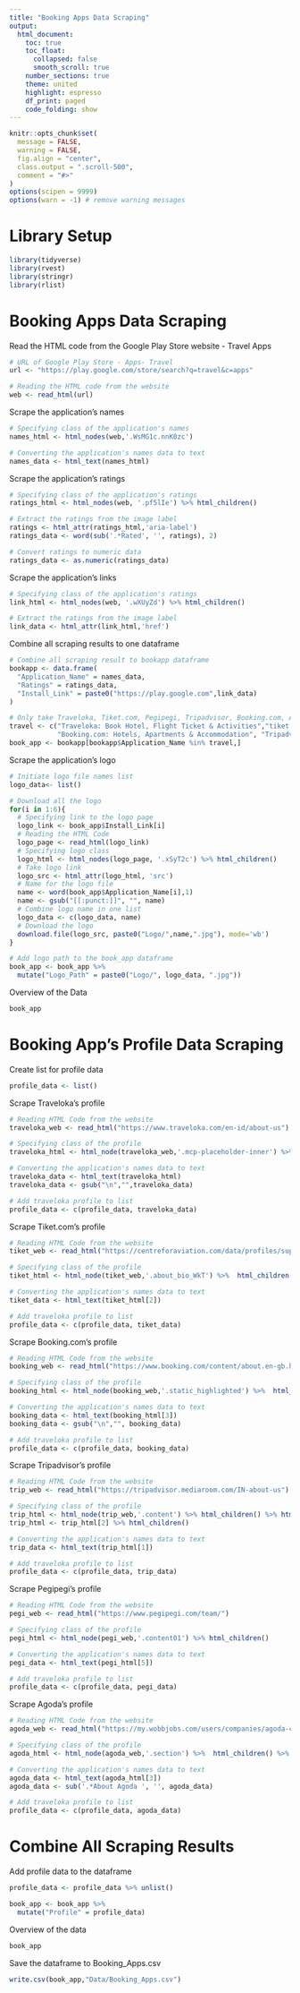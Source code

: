 ```yaml
---
title: "Booking Apps Data Scraping"
output: 
  html_document:
    toc: true
    toc_float: 
      collapsed: false
      smooth_scroll: true
    number_sections: true
    theme: united
    highlight: espresso
    df_print: paged
    code_folding: show
---
```


```r
knitr::opts_chunk$set(
  message = FALSE,
  warning = FALSE,
  fig.align = "center",
  class.output = ".scroll-500",
  comment = "#>"
)
options(scipen = 9999)
options(warn = -1) # remove warning messages
```

# __Library Setup__

```r
library(tidyverse)
library(rvest)
library(stringr)
library(rlist)
```

# __Booking Apps Data Scraping__

Read the HTML code from the Google Play Store website - Travel Apps

```r
# URL of Google Play Store - Apps- Travel
url <- "https://play.google.com/store/search?q=travel&c=apps"

# Reading the HTML code from the website
web <- read_html(url)
```

Scrape the application's names

```r
# Specifying class of the application's names
names_html <- html_nodes(web,'.WsMG1c.nnK0zc')

# Converting the application's names data to text
names_data <- html_text(names_html)
```

Scrape the application's ratings

```r
# Specifying class of the application's ratings
ratings_html <- html_nodes(web, '.pf5lIe') %>% html_children() 

# Extract the ratings from the image label
ratings <- html_attr(ratings_html,'aria-label')
ratings_data <- word(sub('.*Rated', '', ratings), 2)

# Convert ratings to numeric data
ratings_data <- as.numeric(ratings_data)
```

Scrape the application's links

```r
# Specifying class of the application's ratings
link_html <- html_nodes(web, '.wXUyZd') %>% html_children() 

# Extract the ratings from the image label
link_data <- html_attr(link_html,'href')
```

Combine all scraping results to one dataframe

```r
# Combine all scraping result to bookapp dataframe
bookapp <- data.frame(
  "Application_Name" = names_data,
  "Ratings" = ratings_data,
  "Install_Link" = paste0("https://play.google.com",link_data)
)

# Only take Traveloka, Tiket.com, Pegipegi, Tripadvisor, Booking.com, Agoda data
travel <- c("Traveloka: Book Hotel, Flight Ticket & Activities","tiket.com - Hotels, Flights, To Dos",
            "Booking.com: Hotels, Apartments & Accommodation", "Tripadvisor Hotel, Flight & Restaurant Bookings", "Pegipegi - Buy Hotel, Flight, Train & Bus Ticket", "Agoda")
book_app <- bookapp[bookapp$Application_Name %in% travel,]
```

Scrape the application's logo

```r
# Initiate logo file names list
logo_data<- list()

# Download all the logo 
for(i in 1:6){
  # Specifying link to the logo page
  logo_link <- book_app$Install_Link[i]
  # Reading the HTML Code
  logo_page <- read_html(logo_link)
  # Specifying logo class
  logo_html <- html_nodes(logo_page, '.xSyT2c') %>% html_children()
  # Take logo link
  logo_src <- html_attr(logo_html, 'src')
  # Name for the logo file
  name <- word(book_app$Application_Name[i],1)
  name <- gsub("[[:punct:]]", "", name)
  # Combine logo name in one list
  logo_data <- c(logo_data, name)
  # Download the logo
  download.file(logo_src, paste0("Logo/",name,".jpg"), mode='wb')
}

# Add logo path to the book_app dataframe
book_app <- book_app %>%  
  mutate("Logo_Path" = paste0("Logo/", logo_data, ".jpg"))
```

Overview of the Data

```r
book_app
```


# __Booking App's Profile Data Scraping__

Create list for profile data

```r
profile_data <- list()
```

Scrape Traveloka's profile

```r
# Reading HTML Code from the website
traveloka_web <- read_html("https://www.traveloka.com/en-id/about-us")

# Specifying class of the profile
traveloka_html <- html_node(traveloka_web,'.mcp-placeholder-inner') %>% html_children()

# Converting the application's names data to text
traveloka_data <- html_text(traveloka_html)
traveloka_data <- gsub("\n","",traveloka_data)

# Add traveloka profile to list
profile_data <- c(profile_data, traveloka_data)
```

Scrape Tiket.com's profile

```r
# Reading HTML Code from the website
tiket_web <- read_html("https://centreforaviation.com/data/profiles/suppliers/pt-global-tiket-network")

# Specifying class of the profile
tiket_html <- html_node(tiket_web,'.about_bio_WkT') %>%  html_children()

# Converting the application's names data to text
tiket_data <- html_text(tiket_html[2])

# Add traveloka profile to list
profile_data <- c(profile_data, tiket_data)
```

Scrape Booking.com's profile

```r
# Reading HTML Code from the website
booking_web <- read_html("https://www.booking.com/content/about.en-gb.html?label=gen173nr-1DCBQoggJCBWFib3V0SAlYBGhoiAEBmAEJuAEIyAEM2AED6AEBiAIBqAIDuALmm7z-BcACAdICJDRkMzA0MjAyLWQyZTctNGFkZS1hYjczLTI5ZDk2MmY0Nzg5ZdgCBOACAQ;sid=66417274f3216deaf8cdde1d344ff462;keep_landing=1&")

# Specifying class of the profile
booking_html <- html_node(booking_web,'.static_highlighted') %>%  html_children()

# Converting the application's names data to text
booking_data <- html_text(booking_html[3])
booking_data <- gsub("\n","", booking_data)

# Add traveloka profile to list
profile_data <- c(profile_data, booking_data)
```

Scrape Tripadvisor's profile

```r
# Reading HTML Code from the website
trip_web <- read_html("https://tripadvisor.mediaroom.com/IN-about-us")

# Specifying class of the profile
trip_html <- html_node(trip_web,'.content') %>% html_children() %>% html_children()
trip_html <- trip_html[2] %>% html_children()

# Converting the application's names data to text
trip_data <- html_text(trip_html[1])

# Add traveloka profile to list
profile_data <- c(profile_data, trip_data)
```

Scrape Pegipegi's profile

```r
# Reading HTML Code from the website
pegi_web <- read_html("https://www.pegipegi.com/team/")

# Specifying class of the profile
pegi_html <- html_node(pegi_web,'.content01') %>% html_children() 

# Converting the application's names data to text
pegi_data <- html_text(pegi_html[5])

# Add traveloka profile to list
profile_data <- c(profile_data, pegi_data)
```

Scrape Agoda's profile

```r
# Reading HTML Code from the website
agoda_web <- read_html("https://my.wobbjobs.com/users/companies/agoda-com")

# Specifying class of the profile
agoda_html <- html_node(agoda_web,'.section') %>%  html_children() %>% html_children()

# Converting the application's names data to text
agoda_data <- html_text(agoda_html[3])
agoda_data <- sub('.*About Agoda ', '', agoda_data)

# Add traveloka profile to list
profile_data <- c(profile_data, agoda_data) 
```

# __Combine All Scraping Results__

Add profile data to the dataframe

```r
profile_data <- profile_data %>% unlist()

book_app <- book_app %>% 
  mutate("Profile" = profile_data)
```

Overview of the data

```r
book_app
```

Save the dataframe to Booking_Apps.csv

```r
write.csv(book_app,"Data/Booking_Apps.csv")
```
